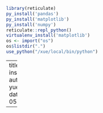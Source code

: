 
```r
library(reticulate)
py_install('pandas')
py_install('matplotlib')
py_install('numpy')
reticulate::repl_python()
virtualenv_install('matplotlib')
os <- import("os")
os$listdir(".")
use_python("/xue/local/bin/python")
```



---
title: installpypc.R
author: yuexuezhang
date: '2024-05-10'

---
